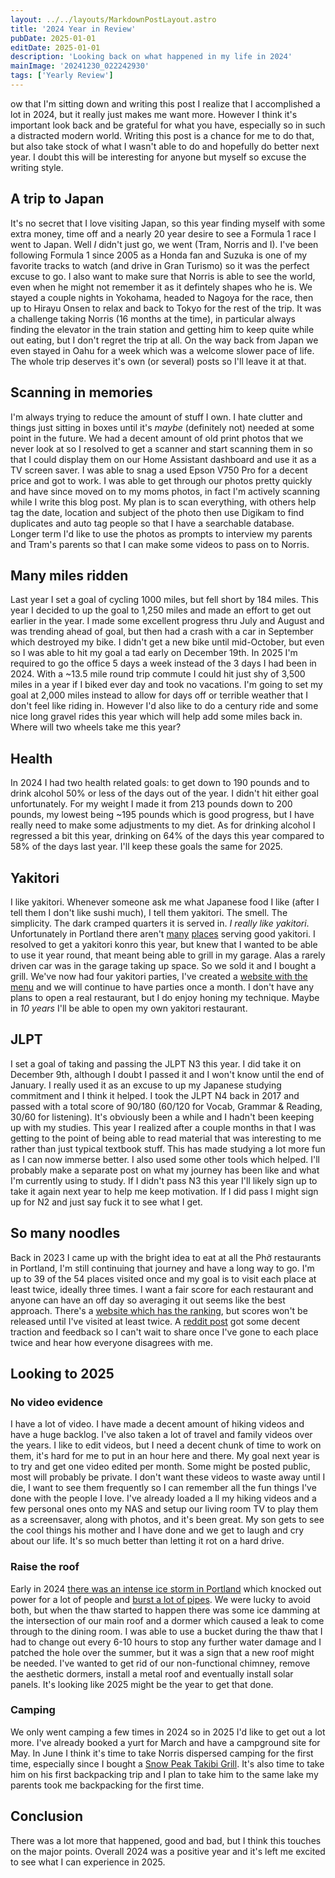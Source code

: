```yaml
---
layout: ../../layouts/MarkdownPostLayout.astro
title: '2024 Year in Review'
pubDate: 2025-01-01
editDate: 2025-01-01
description: 'Looking back on what happened in my life in 2024'
mainImage: '20241230_022242930'
tags: ['Yearly Review']
---
```



<DropCap letter='N' />
ow that I'm sitting down and writing this post I realize that I accomplished a lot in 2024, but it really just makes me want more. However I think it's important look back and be grateful for what you have, especially so in such a distracted modern world. Writing this post is a chance for me to do that, but also take stock of what I wasn't able to do and hopefully do better next year. I doubt this will be interesting for anyone but myself so excuse the writing style.

## A trip to Japan

<ImageFrame
  imgPath='20240409_204638'
  altText='A father, mother and son dressed in yukata posing seriously for a photo'
  borderText='HIRAYU ONSEN 2024-04-09'
/>

It's no secret that I love visiting Japan, so this year finding myself with some extra money, time off and a nearly 20 year desire to see a Formula 1 race I went to Japan. Well _I_ didn't just go, we went (Tram, Norris and I). I've been following Formula 1 since 2005 as a Honda fan and Suzuka is one of my favorite tracks to watch (and drive in Gran Turismo) so it was the perfect excuse to go. I also want to make sure that Norris is able to see the world, even when he might not remember it as it defintely shapes who he is. We stayed a couple nights in Yokohama, headed to Nagoya for the race, then up to Hirayu Onsen to relax and back to Tokyo for the rest of the trip. It was a challenge taking Norris (16 months at the time), in particular always finding the elevator in the train station and getting him to keep quite while out eating, but I don't regret the trip at all. On the way back from Japan we even stayed in Oahu for a week which was a welcome slower pace of life. The whole trip deserves it's own (or several) posts so I'll leave it at that.

## Scanning in memories

<ImageFrame
  imgPath='v750_756'
  altText='A boy with a red hat looking at the camera and crouching over a pot in the forest'
  borderText='NORTH LAKE 1993'
/>

I'm always trying to reduce the amount of stuff I own. I hate clutter and things just sitting in boxes until it's _maybe_ (definitely not) needed at some point in the future. We had a decent amount of old print photos that we never look at so I resolved to get a scanner and start scanning them in so that I could display them on our Home Assistant dashboard and use it as a TV screen saver. I was able to snag a used Epson V750 Pro for a decent price and got to work. I was able to get through our photos pretty quickly and have since moved on to my moms photos, in fact I'm actively scanning while I write this blog post. My plan is to scan everything, with others help tag the date, location and subject of the photo then use Digikam to find duplicates and auto tag people so that I have a searchable database. Longer term I'd like to use the photos as prompts to interview my parents and Tram's parents so that I can make some videos to pass on to Norris.

## Many miles ridden

<StravaSummary miles='1284.4' activities='151' longest='44.2' />

<Graphic imgPath='2024strava' altText='A map of portland with GPS tracks displayed as a heatmap' />

Last year I set a goal of cycling 1000 miles, but fell short by 184 miles. This year I decided to up the goal to 1,250 miles and made an effort to get out earlier in the year. I made some excellent progress thru July and August and was trending ahead of goal, but then had a crash with a car in September which destroyed my bike. I didn't get a new bike until mid-October, but even so I was able to hit my goal a tad early on December 19th. In 2025 I'm required to go the office 5 days a week instead of the 3 days I had been in 2024. With a ~13.5 mile round trip commute I could hit just shy of 3,500 miles in a year if I biked ever day and took no vacations. I'm going to set my goal at 2,000 miles instead to allow for days off or terrible weather that I don't feel like riding in. However I'd also like to do a century ride and some nice long gravel rides this year which will help add some miles back in. Where will two wheels take me this year?

## Health

In 2024 I had two health related goals: to get down to 190 pounds and to drink alcohol 50% or less of the days out of the year. I didn't hit either goal unfortunately. For my weight I made it from 213 pounds down to 200 pounds, my lowest being ~195 pounds which is good progress, but I have really need to make some adjustments to my diet. As for drinking alcohol I regressed a bit this year, drinking on 64% of the days this year compared to 58% of the days last year. I'll keep these goals the same for 2025.

## Yakitori

<ImageFrame
  imgPath='20241230_022242930'
  altText='A grill with various japanese style chicken skewers on it'
  borderText='AOGAKU BOUNENKAI 2024-12-29'
/>

I like yakitori. Whenever someone ask me what Japanese food I like (after I tell them I don't like sushi much), I tell them yakitori. The smell. The simplicity. The dark cramped quarters it is served in. _I really like yakitori_. Unfortunately in Portland there aren't [many](http://www.marupdx.com/) [places](https://maps.app.goo.gl/qzqawvJBePeERySK7) serving good yakitori. I resolved to get a yakitori konro this year, but knew that I wanted to be able to use it year round, that meant being able to grill in my garage. Alas a rarely driven car was in the garage taking up space. So we sold it and I bought a grill. We've now had four yakitori parties, I've created a [website with the menu](https://yakinaito.curtisbarnard.com) and we will continue to have parties once a month. I don't have any plans to open a real restaurant, but I do enjoy honing my technique. Maybe in _10 years_ I'll be able to open my own yakitori restaurant.

## JLPT

I set a goal of taking and passing the JLPT N3 this year. I did take it on December 9th, although I doubt I passed it and I won't know until the end of January. I really used it as an excuse to up my Japanese studying commitment and I think it helped. I took the JLPT N4 back in 2017 and passed with a total score of 90/180 (60/120 for Vocab, Grammar & Reading, 30/60 for listening). It's obviously been a while and I hadn't been keeping up with my studies. This year I realized after a couple months in that I was getting to the point of being able to read material that was interesting to me rather than just typical textbook stuff. This has made studying a lot more fun as I can now immerse better. I also used some other tools which helped. I'll probably make a separate post on what my journey has been like and what I'm currently using to study. If I didn't pass N3 this year I'll likely sign up to take it again next year to help me keep motivation. If I did pass I might sign up for N2 and just say fuck it to see what I get.

## So many noodles

Back in 2023 I came up with the bright idea to eat at all the Phở restaurants in Portland, I'm still continuing that journey and have a long way to go. I'm up to 39 of the 54 places visited once and my goal is to visit each place at least twice, ideally three times. I want a fair score for each restaurant and anyone can have an off day so averaging it out seems like the best approach. There's a [website which has the ranking](https://pho.curtisbarnard.com), but scores won't be released until I've visited at least twice. A [reddit post](https://www.reddit.com/r/Portland/comments/1epdt60/im_eating_at_all_the_places_that_serve_ph%E1%BB%9F_in/) got some decent traction and feedback so I can't wait to share once I've gone to each place twice and hear how everyone disagrees with me.

## Looking to 2025

### No video evidence

I have a lot of video. I have made a decent amount of hiking videos and have a huge backlog. I've also taken a lot of travel and family videos over the years. I like to edit videos, but I need a decent chunk of time to work on them, it's hard for me to put in an hour here and there. My goal next year is to try and get one video edited per month. Some might be posted public, most will probably be private. I don't want these videos to waste away until I die, I want to see them frequently so I can remember all the fun things I've done with the people I love. I've already loaded a ll my hiking videos and a few personal ones onto my NAS and setup our living room TV to play them as a screensaver, along with photos, and it's been great. My son gets to see the cool things his mother and I have done and we get to laugh and cry about our life. It's so much better than letting it rot on a hard drive.

### Raise the roof

Early in 2024 [there was an intense ice storm in Portland](https://en.wikipedia.org/wiki/January_13%E2%80%9316,_2024_North_American_winter_storm#Oregon) which knocked out power for a lot of people and [burst a lot of pipes](https://www.reddit.com/r/Portland/comments/197pqg6/pho_oregon_today/). We were lucky to avoid both, but when the thaw started to happen there was some ice damming at the intersection of our main roof and a dormer which caused a leak to come through to the dining room. I was able to use a bucket during the thaw that I had to change out every 6-10 hours to stop any further water damage and I patched the hole over the summer, but it was a sign that a new roof might be needed. I've wanted to get rid of our non-functional chimney, remove the aesthetic dormers, install a metal roof and eventually install solar panels. It's looking like 2025 might be the year to get that done.

### Camping

We only went camping a few times in 2024 so in 2025 I'd like to get out a lot more. I've already booked a yurt for March and have a campground site for May. In June I think it's time to take Norris dispersed camping for the first time, especially since I bought a [Snow Peak Takibi Grill](https://www.snowpeak.com/products/takibi-fire-grill). It's also time to take him on his first backpacking trip and I plan to take him to the same lake my parents took me backpacking for the first time.

## Conclusion

There was a lot more that happened, good and bad, but I think this touches on the major points. Overall 2024 was a positive year and it's left me excited to see what I can experience in 2025.
